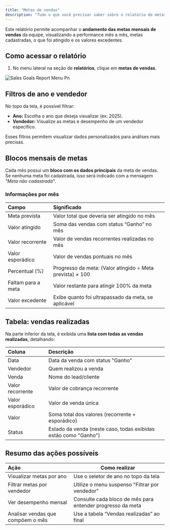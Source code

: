 ```yaml
---
title: "Metas de vendas"
description: "Tudo o que você precisar saber sobre o relatório de metas de vendas no gc vendas."
---
```


Este relatório permite acompanhar o **andamento das metas mensais de vendas** da equipe, visualizando a performance mês a mês, metas cadastradas, o que foi atingido e os valores excedentes.

## Como acessar o relatório

1. No menu lateral na seção de **relatórios**, clique em **metas de vendas**.

![Sales Goals Report Menu Pn](/images/relatorios/metas-de-vendas/sales-goals-report-menu.png)

## **Filtros de ano e vendedor**

No topo da tela, é possível filtrar:

- **Ano:** Escolha o ano que deseja visualizar (ex: 2025).
- **Vendedor:** Visualize as metas e desempenho de um vendedor específico.

Esses filtros permitem visualizar dados personalizados para análises mais precisas.

## Blocos mensais de metas

Cada mês possui um **bloco com os dados principais** da meta de vendas. Se nenhuma meta foi cadastrada, isso será indicado com a mensagem _"Meta não cadastrada"_.

### Informações por mês

| Campo              | Significado                                               |
| :----------------- | :-------------------------------------------------------- |
| Meta prevista      | Valor total que deveria ser atingido no mês               |
| Valor atingido     | Soma das vendas com status “Ganho” no mês                 |
| Valor recorrente   | Valor de vendas recorrentes realizadas no mês             |
| Valor esporádico   | Valor de vendas pontuais no mês                           |
| Percentual (%)     | Progresso da meta: (Valor atingido ÷ Meta prevista) × 100 |
| Faltam para a meta | Valor restante para atingir 100% da meta                  |
| Valor excedente    | Exibe quanto foi ultrapassado da meta, se aplicável       |

## Tabela: vendas realizadas

Na parte inferior da tela, é exibida uma **lista com todas as vendas realizadas**, detalhando:

| Coluna           | Descrição                                                       |
| :--------------- | :-------------------------------------------------------------- |
| Data             | Data da venda com status "Ganho"                                |
| Vendedor         | Quem realizou a venda                                           |
| Venda            | Nome do lead/cliente                                            |
| Valor recorrente | Valor de cobrança recorrente                                    |
| Valor esporádico | Valor de venda única                                            |
| Valor            | Soma total dos valores (recorrente \+ esporádico)               |
| Status           | Estado da venda (neste caso, todas exibidas estão como "Ganho") |

## Resumo das ações possíveis

| Ação                              | Como realizar                                              |
| :-------------------------------- | ---------------------------------------------------------- |
| Visualizar metas por ano          | Use o seletor de ano no topo da tela                       |
| Filtrar metas por vendedor        | Utilize o menu suspenso "Filtrar por vendedor"             |
| Ver desempenho mensal             | Consulte cada bloco de mês para entender progresso da meta |
| Analisar vendas que compõem o mês | Use a tabela “Vendas realizadas” ao final                  |
